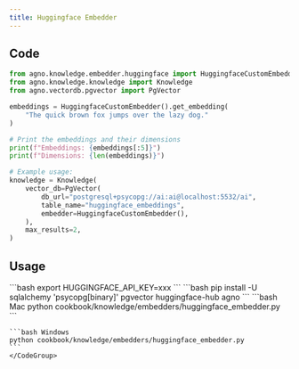 ```yaml
---
title: Huggingface Embedder
---
```


## Code

```python
from agno.knowledge.embedder.huggingface import HuggingfaceCustomEmbedder
from agno.knowledge.knowledge import Knowledge
from agno.vectordb.pgvector import PgVector

embeddings = HuggingfaceCustomEmbedder().get_embedding(
    "The quick brown fox jumps over the lazy dog."
)

# Print the embeddings and their dimensions
print(f"Embeddings: {embeddings[:5]}")
print(f"Dimensions: {len(embeddings)}")

# Example usage:
knowledge = Knowledge(
    vector_db=PgVector(
        db_url="postgresql+psycopg://ai:ai@localhost:5532/ai",
        table_name="huggingface_embeddings",
        embedder=HuggingfaceCustomEmbedder(),
    ),
    max_results=2,
)

```

## Usage

<Steps>
  <Snippet file="create-venv-step.mdx" />

  <Step title="Set your API key">
    ```bash
    export HUGGINGFACE_API_KEY=xxx
    ```
  </Step>

  <Step title="Install libraries">
    ```bash
    pip install -U sqlalchemy 'psycopg[binary]' pgvector huggingface-hub agno
    ```
  </Step>

  <Snippet file="run-pgvector-step.mdx" />

  <Step title="Run Agent">
    <CodeGroup>
    ```bash Mac
    python cookbook/knowledge/embedders/huggingface_embedder.py
    ```

    ```bash Windows
    python cookbook/knowledge/embedders/huggingface_embedder.py 
    ```
    </CodeGroup>
  </Step>
</Steps>